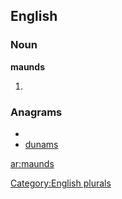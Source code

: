 ==English==

===Noun===
'''maunds'''

# {{plural of|[[maund]]}}

===Anagrams===
* {{alphagram|admnsu}}
* [[dunams#English|dunams]]

[[Category:English plurals]]

[[ar:maunds]]